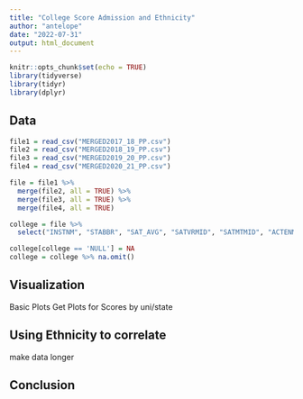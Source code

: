 ---
title: "College Score Admission and Ethnicity"
author: "antelope"
date: "2022-07-31"
output: html_document
---

```{r setup, include=FALSE}
knitr::opts_chunk$set(echo = TRUE)
library(tidyverse)
library(tidyr)
library(dplyr)
```

## Data
```{r cars}
file1 = read_csv("MERGED2017_18_PP.csv")
file2 = read_csv("MERGED2018_19_PP.csv")
file3 = read_csv("MERGED2019_20_PP.csv")
file4 = read_csv("MERGED2020_21_PP.csv")

file = file1 %>%
  merge(file2, all = TRUE) %>% 
  merge(file3, all = TRUE) %>% 
  merge(file4, all = TRUE)

college = file %>% 
  select("INSTNM", "STABBR", "SAT_AVG", "SATVRMID", "SATMTMID", "ACTENMID", "ACTMTMID", "UGDS_WHITE", "UGDS_BLACK", "UGDS_HISP", "UGDS_ASIAN","UGDS_NHPI","UGDS_2MOR","UGDS_NRA")

college[college == 'NULL'] = NA
college = college %>% na.omit()
```

## Visualization
Basic Plots
Get Plots for Scores by uni/state

## Using Ethnicity to correlate
make data longer

## Conclusion
